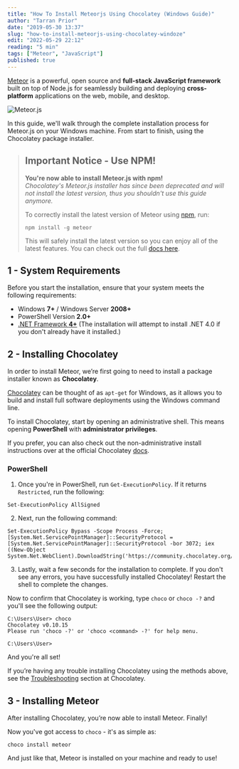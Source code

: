 ```yaml
---
title: "How To Install Meteorjs Using Chocolatey (Windows Guide)"
author: "Tarran Prior"
date: "2019-05-30 13:37"
slug: "how-to-install-meteorjs-using-chocolatey-windoze"
edit: "2022-05-29 22:12"
reading: "5 min"
tags: ["Meteor", "JavaScript"]
published: true
---
```


[Meteor](https://www.meteor.com/) is a powerful, open source and **full-stack JavaScript framework** built on top of Node.js for seamlessly building and deploying **cross-platform** applications on the web, mobile, and desktop.

![Meteor.js](./meteor-choco.png)<br/>

In this guide, we'll walk through the complete installation process for Meteor.js on your Windows machine. From start to finish, using the Chocolatey package installer.

> ## Important Notice - Use NPM!
> **You're now able to install Meteor.js with npm!**<br/>
> *Chocolatey's Meteor.js installer has since been deprecated and will not install the latest version, thus you shouldn't use this guide anymore.*
>
> To correctly install the latest version of Meteor using [npm](https://www.npmjs.com/), run:
>
> ```
> npm install -g meteor
> ```
> This will safely install the latest version so you can enjoy all of the latest features.
> You can check out the full [docs here](https://docs.meteor.com/install.html).

## 1 - System Requirements
Before you start the installation, ensure that your system meets the following requirements:
- Windows **7+** / Windows Server **2008+**
- PowerShell Version **2.0+**
- [.NET Framework **4+**](https://dotnet.microsoft.com/en-us/download/dotnet-framework) (The installation will attempt to install .NET 4.0 if you don't already have it installed.)

## 2 - Installing Chocolatey
In order to install Meteor, we’re first going to need to install a package installer known as **Chocolatey**.

[Chocolatey](https://community.chocolatey.org/) can be thought of as `apt-get` for Windows, as it allows you to build and install full software deployments using the Windows command line.

To install Chocolatey, start by opening an administrative shell. This means opening **PowerShell** with **administrator privileges**.

If you prefer, you can also check out the non-administrative install instructions over at the official Chocolatey [docs](https://docs.chocolatey.org/en-us/choco/setup#non-administrative-install).

### PowerShell

1. Once you're in PowerShell, run `Get-ExecutionPolicy`. If it returns `Restricted`, run the following:
```
Set-ExecutionPolicy AllSigned
```

2. Next, run the following command:
```
Set-ExecutionPolicy Bypass -Scope Process -Force; [System.Net.ServicePointManager]::SecurityProtocol = [System.Net.ServicePointManager]::SecurityProtocol -bor 3072; iex ((New-Object System.Net.WebClient).DownloadString('https://community.chocolatey.org/install.ps1'))
```

3. Lastly, wait a few seconds for the installation to complete. If you don't see any errors, you have successfully installed Chocolatey! Restart the shell to complete the changes.

Now to confirm that Chocolatey is working, type `choco` or `choco -?` and you'll see the following output:

```
C:\Users\User> choco
Chocolatey v0.10.15
Please run 'choco -?' or 'choco <command> -?' for help menu.

C:\Users\User>
```

And you're all set!

If you’re having any trouble installing Chocolatey using the methods
above, see the [Troubleshooting](https://docs.chocolatey.org/en-us/troubleshooting) section at Chocolatey.

## 3 - Installing Meteor
After installing Chocolatey, you’re now able to install Meteor. Finally!

Now you've got access to `choco` - it's as simple as:

```
choco install meteor
```

And just like that, Meteor is installed on your machine and ready to use!